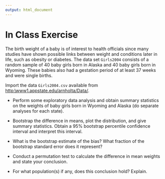 ```yaml
---
output: html_document
---
```



In Class Exercise
========================================================

The birth weight of a baby is of interest to health officials since many studies have shown possible links between weight and conditions later in life, such as obesity or diabetes.  The data set `Girls2004` consists of a random sample of 40 baby girls born in Alaska and 40 baby girls born in Wyoming.  These babies also had a gestation period of at least 37 weeks and were single births. 


Import the data `Girls2004.csv` available from [http:\\www1.appstate.edu/arnholta/Data/](http:\\www1.appstate.edu/arnholta/Data/).



  * Perform some exploratory data analysis and obtain summary statistics on the weights of baby girls born in Wyoming and Alaska (do separate analyses for each state).
  
  * Bootstrap the difference in means, plot the distribution, and give summary statistics.  Obtain a 95% bootstrap percentile confidence interval and interpret this interval.
  
  * What is the bootstrap estimate of the bias?  What fraction of the bootstrap standard error does it represent?
  
  * Conduct a permutation test to calculate the difference in mean weights and state your conclusion.
  
  * For what population(s) if any, does this conclusion hold?  Explain.
